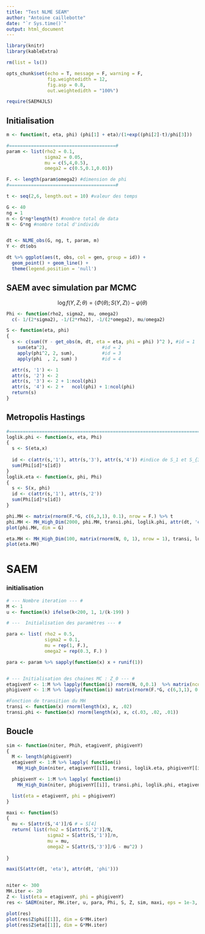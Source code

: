 ```yaml
---
title: "Test NLME SEAM"
author: "Antoine caillebotte"
date: "`r Sys.time()`"
output: html_document
---
```

  
<style type="text/css">
.main-container {
  max-width: 1000px;
  margin-left: auto;
  margin-right: auto;
}
</style>
  
```r
library(knitr)
library(kableExtra)

rm(list = ls())

opts_chunk$set(echo = T, message = F, warning = F,
               fig.weightedidth = 12,
               fig.asp = 0.8,
               out.weightedidth = "100%")

require(SAEM4JLS)
```

## Initialisation

```r
m <- function(t, eta, phi) (phi[1] + eta)/(1+exp((phi[2]-t)/phi[3]))

#=======================================#
param <- list(rho2 = 0.1,
              sigma2 = 0.05,
              mu = c(5,4,0.5),
              omega2 = c(0.5,0.1,0.01))

F. <- length(param$omega2) #dimension de phi
#=======================================#

t <- seq(2,6, length.out = 10) #valeur des temps

G <- 40
ng = 1
n <- G*ng*length(t) #nombre total de data
N <- G*ng #nombre total d'individu


dt <- NLME_obs(G, ng, t, param, m)
Y <- dt$obs

dt %>% ggplot(aes(t, obs, col = gen, group = id)) + 
  geom_point() + geom_line() + 
  theme(legend.position = 'null')
```

## SAEM avec simulation par MCMC
$$\log f(Y, Z ; \theta) = \langle \Phi(\theta) ; S(Y,Z) \rangle - \psi(\theta)$$

```r
Phi <- function(rho2, sigma2, mu, omega2)
  c(- 1/(2*sigma2), -1/(2*rho2), -1/(2*omega2), mu/omega2)

S <- function(eta, phi)
{
  s <- c(sum((Y - get_obs(m, dt, eta = eta, phi = phi) )^2 ), #id = 1
    sum(eta^2),                    #id = 2
    apply(phi^2, 2, sum),          #id = 3
    apply(phi  , 2, sum) )         #id = 4

  attr(s, '1') <- 1
  attr(s, '2') <- 2
  attr(s, '3') <- 2 + 1:ncol(phi)
  attr(s, '4') <- 2 +   ncol(phi) + 1:ncol(phi)
  return(s)
}
```
## Metropolis Hastings

```r
#=============================================================================#
loglik.phi <- function(x, eta, Phi)
{
  s <- S(eta,x)
  
  id <- c(attr(s,'1'), attr(s,'3'), attr(s,'4')) #indice de S_1 et S_{3,.} puis S_{4,.}
  sum(Phi[id]*s[id])
}
loglik.eta <- function(x, phi, Phi) 
{ 
  s <- S(x, phi)
  id <- c(attr(s,'1'), attr(s,'2'))
  sum(Phi[id]*s[id])
}
```

```r
phi.MH <- matrix(rnorm(F.*G, c(6,3,1), 0.1), nrow = F.) %>% t
phi.MH <- MH_High_Dim(2000, phi.MH, transi.phi, loglik.phi, attr(dt, 'eta'), do.call(Phi, param), verbatim = T)
plot(phi.MH, dim = G)
```

```r
eta.MH <- MH_High_Dim(100, matrix(rnorm(N, 0, 1), nrow = 1), transi, loglik.eta,  attr(dt, 'phi'), do.call(Phi, param), verbatim = T)
plot(eta.MH)
```

# SAEM
### initialisation
```r
# --- Nombre iteration --- #
M <- 1
u <- function(k) ifelse(k<200, 1, 1/(k-199) )

# ---  Initialisation des paramètres --- #

para <- list( rho2 = 0.5,
              sigma2 = 0.1,
              mu = rep(1, F.),
              omega2 = rep(0.3, F.) )

para <- param %>% sapply(function(x) x + runif(1))


# --- Initialisation des chaines MC : Z_0 --- #
etagivenY <- 1:M %>% lapply(function(i) rnorm(N, 0,0.1)  %>% matrix(ncol = 1) )
phigivenY <- 1:M %>% lapply(function(i) matrix(rnorm(F.*G, c(6,3,1), 0.1), nrow = F.) %>% t  )

#Fonction de transition du MH
transi <- function(x) rnorm(length(x), x, .02)
transi.phi <- function(x) rnorm(length(x), x, c(.03, .02, .01))

```

## Boucle

```r
sim <- function(niter, Phih, etagivenY, phigivenY)
{
  M <- length(phigivenY)
  etagivenY <- 1:M %>% lapply( function(i)
    MH_High_Dim(niter, etagivenY[[i]], transi, loglik.eta, phigivenY[[i]], Phih ))

  phigivenY <- 1:M %>% lapply( function(i)
    MH_High_Dim(niter, phigivenY[[i]], transi.phi, loglik.phi, etagivenY[[i]], Phih ))

  list(eta = etagivenY, phi = phigivenY)
}

maxi <- function(S)
{
  mu <- S[attr(S,'4')]/G # = S[4]
  return( list(rho2 = S[attr(S,'2')]/N,
               sigma2 = S[attr(S,'1')]/n,
               mu = mu,
               omega2 = S[attr(S,'3')]/G - mu^2) )
  
}

maxi(S(attr(dt, 'eta'), attr(dt, 'phi')))


niter <- 300
MH.iter <- 20
Z <- list(eta = etagivenY, phi = phigivenY)
res <- SAEM(niter, MH.iter, u, para, Phi, S, Z, sim, maxi, eps = 1e-3, verbatim = T)

plot(res)
plot(res$Z$phi[[1]], dim = G*MH.iter)
plot(res$Z$eta[[1]], dim = G*MH.iter)
```










